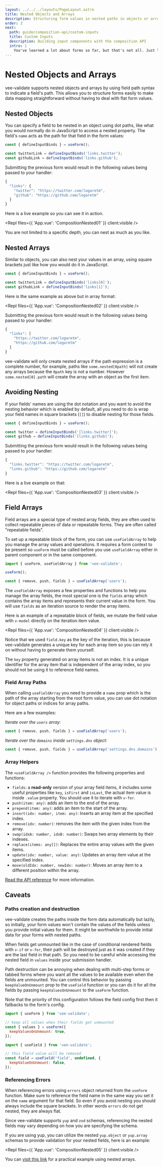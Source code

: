 ```yaml
---
layout: ../../../layouts/PageLayout.astro
title: Nested Objects and Arrays
description: Structuring form values in nested paths in objects or arrays
order: 3
next:
  path: guide/composition-api/custom-inputs
  title: Custom Inputs
  description: Building input components with the composition API
  intro: |
    You've learned a lot about forms so far, but that's not all. Just like how vee-validate makes it easy to build forms, it also offers tools to help you build custom input components with the composition API. Enter `useField()`.
---
```



# Nested Objects and Arrays

vee-validate supports nested objects and arrays by using field path syntax to indicate a field's path. This allows you to structure forms easily to make data mapping straightforward without having to deal with flat form values.

## Nested Objects

You can specify a field to be nested in an object using dot paths, like what you would normally do in JavaScript to access a nested property. The field's `name` acts as the path for that field in the form values:

```js
const { defineInputBinds } = useForm();

const twitterLink = defineInputBinds('links.twitter');
const githubLink = defineInputBinds('links.github');
```

Submitting the previous form would result in the following values being passed to your handler:

```js
{
  "links": {
    "twitter": "https://twitter.com/logaretm",
    "github": "https://github.com/logaretm"
  }
}
```

Here is a live example so you can see it in action.

<Repl files={{ 'App.vue': 'CompositionNested01' }} client:visible />

You are not limited to a specific depth, you can nest as much as you like.

## Nested Arrays

Similar to objects, you can also nest your values in an array, using square brackets just like how you would do it in JavaScript.

```js
const { defineInputBinds } = useForm();

const twitterLink = defineInputBinds('links[0]');
const githubLink = defineInputBinds('links[1]');
```

Here is the same example as above but in array format:

<Repl files={{ 'App.vue': 'CompositionNested02' }} client:visible />

Submitting the previous form would result in the following values being passed to your handler:

```js
{
  "links": [
    "https://twitter.com/logaretm",
    "https://github.com/logaretm"
  ]
}
```

<DocTip type="warn">

vee-validate will only create nested arrays if the path expression is a complete number, for example, paths like `some.nested[0path]` will not create any arrays because the `0path` key is not a number. However `some.nested[0].path` will create the array with an object as the first item.

</DocTip>

## Avoiding Nesting

If your fields' names are using the dot notation and you want to avoid the nesting behavior which is enabled by default, all you need to do is wrap your field names in square brackets (`[]`) to disable nesting for those fields.

```js
const { defineInputBinds } = useForm();

const twitter = defineInputBinds('[links.twitter]');
const github = defineInputBinds('[links.github]');
```

Submitting the previous form would result in the following values being passed to your handler:

```js
{
  "links.twitter": "https://twitter.com/logaretm",
  "links.github": "https://github.com/logaretm"
}
```

Here is a live example on that:

<Repl files={{ 'App.vue': 'CompositionNested03' }} client:visible />

## Field Arrays

Field arrays are a special type of nested array fields, they are often used to collect repeatable pieces of data or repeatable forms. They are often called "repeatable fields".

To set up a repeatable block of the form, you can use `useFieldArray` to help you manage the array values and operations. It requires a form context to be present so `useForm` must be called before you use `useFieldArray` either in parent component or in the same component.

```js
import { useForm, useFieldArray } from 'vee-validate';

useForm();

const { remove, push, fields } = useFieldArray('users');
```

The `useFieldArray` exposes a few properties and functions to help you manage the array fields, the most special one is the `fields` array which contains the array items and represents their current value in the form. You will use `fields` as an iteration source to render the array items.

Here is an example of a repeatable block of fields, we mutate the field value with `v-model` directly on the iteration item value.

<Repl files={{ 'App.vue': 'CompositionNested04' }} client:visible />

Notice that we used `field.key` as the key of the iteration, this is because vee-validate generates a unique key for each array item so you can rely it on without having to generate them yourself.

<DocTip type="warn">

The `key` property generated on array items is not an index. It is a unique identifier for the array item that is independent of the array index, so you should not be using it to reference field names.

</DocTip>

### Field Array Paths

When calling `useFieldArray` you need to provide a `name` prop which is the path of the array starting from the root form value, you can use dot notation for object paths or indices for array paths.

Here are a few examples:

_*Iterate over the `users` array:*_

```js
const { remove, push, fields } = useFieldArray('users');
```

_*Iterate over the `domains` inside `settings.dns` object:*_

```js
const { remove, push, fields } = useFieldArray('settings.dns.domains');
```

### Array Helpers

The `<useFieldArray />` function provides the following properties and functions:

- `fields`: a **read-only** version of your array field items, it includes some useful properties like `key`, `isFirst` and `isLast`, the actual item value is inside `.value` property. You should use it to iterate with `v-for`.
- `push(item: any)`: adds an item to the end of the array.
- `prepend(item: any)`: adds an item to the start of the array.
- `insert(idx: number, item: any)`: Inserts an array item at the specified index.
- `remove(idx: number)`: removes the item with the given index from the array.
- `swap(idxA: number, idxB: number)`: Swaps two array elements by their indexes.
- `replace(items: any[])`: Replaces the entire array values with the given items.
- `update(idx: number, value: any)`: Updates an array item value at the specified index.
- `move(oldIdx: number, newIdx: number)`: Moves an array item to a different position within the array.

[Read the API reference](/api/use-field-array) for more information.

## Caveats

### Paths creation and destruction

vee-validate creates the paths inside the form data automatically but lazily, so initially, your form values won't contain the values of the fields unless you provide initial values for them. It might be worthwhile to provide initial data for your forms with nested paths.

When fields get unmounted like in the case of conditional rendered fields with `v-if` or `v-for`, their path will be destroyed just as it was created if they are the last field in that path. So you need to be careful while accessing the nested field in `values` inside your submission handler.

Path destruction can be annoying when dealing with multi-step forms or tabbed forms where you want all the values to be available even when the fields are unmounted. You can control this behavior by passing `keepValueOnUnmount` prop to the `useField` function or you can do it for all the fields by passing `keepValuesOnUnmount` to the `useForm` function.

Note that the priority of this configuration follows the field config first then it fallbacks to the form's config.

```js
import { useForm } from 'vee-validate';

// keep all values when their fields get unmounted
const { values } = useForm({
  keepValuesOnUnmount: true,
});
```

```js
import { useField } from 'vee-validate';

// this field value will be removed
const field = useField('field', undefined, {
  keepValueOnUnmount: false,
});
```

### Referencing Errors

When referencing errors using `errors` object returned from the `useForm` function. Make sure to reference the field name in the same way you set it on the `name` argument for that field. So even if you avoid nesting you should always include the square brackets. In other words `errors` do not get nested, they are always flat.

Since vee-validate supports `yup` and `zod` schemas, referencing the nested fields may vary depending on how you are specifying the schema.

If you are using yup, you can utilize the nested `yup.object` or `yup.array` schemas to provide validation for your nested fields, here is an example:

<Repl files={{ 'App.vue': 'CompositionNested05' }} client:visible />

You can [visit this link](/examples/array-fields) for a practical example using nested arrays.
